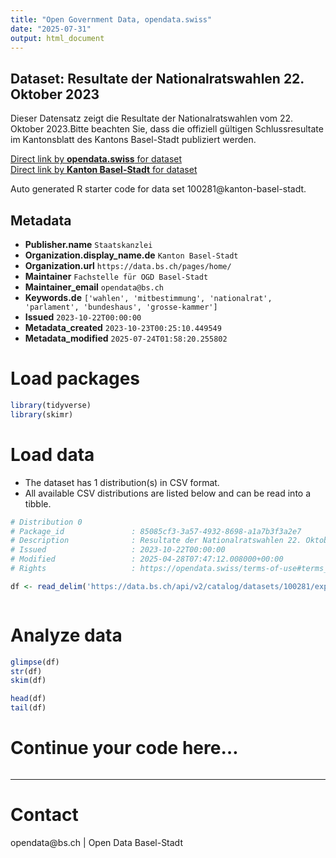 ```yaml
---
title: "Open Government Data, opendata.swiss"
date: "2025-07-31"
output: html_document
---
```


## Dataset: Resultate der Nationalratswahlen 22. Oktober 2023

Dieser Datensatz zeigt die Resultate der Nationalratswahlen vom 22. Oktober 2023.Bitte beachten Sie, dass die offiziell gültigen Schlussresultate im Kantonsblatt des Kantons Basel-Stadt publiziert werden.

[Direct link by **opendata.swiss** for dataset](https://opendata.swiss/de/dataset/resultate-der-nationalratswahlen-2023)<br>
[Direct link by **Kanton Basel-Stadt** for dataset](https://data.bs.ch/explore/dataset/100281/)

Auto generated R starter code for data set 100281@kanton-basel-stadt.

## Metadata

- **Publisher.name** `Staatskanzlei`
- **Organization.display_name.de** `Kanton Basel-Stadt`
- **Organization.url** `https://data.bs.ch/pages/home/`
- **Maintainer** `Fachstelle für OGD Basel-Stadt`
- **Maintainer_email** `opendata@bs.ch`
- **Keywords.de** `['wahlen', 'mitbestimmung', 'nationalrat', 'parlament', 'bundeshaus', 'grosse-kammer']`
- **Issued** `2023-10-22T00:00:00`
- **Metadata_created** `2023-10-23T00:25:10.449549`
- **Metadata_modified** `2025-07-24T01:58:20.255802`


# Load packages

```r

library(tidyverse)
library(skimr)

```

# Load data

-   The dataset has 1 distribution(s) in CSV format.
-   All available CSV distributions are listed below and can be read into a tibble.

```r

# Distribution 0
# Package_id               : 85085cf3-3a57-4932-8698-a1a7b3f3a2e7
# Description              : Resultate der Nationalratswahlen 22. Oktober 2023 (csv)
# Issued                   : 2023-10-22T00:00:00
# Modified                 : 2025-04-28T07:47:12.008000+00:00
# Rights                   : https://opendata.swiss/terms-of-use#terms_by

df <- read_delim('https://data.bs.ch/api/v2/catalog/datasets/100281/exports/csv?use_labels=true')



```

# Analyze data

```r

glimpse(df)
str(df)
skim(df)

head(df)
tail(df)

```

# Continue your code here...

```r

```

------------------------------------------------------------------------

# Contact

opendata@bs.ch | Open Data Basel-Stadt
